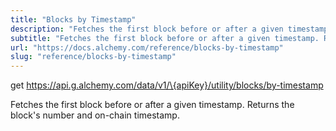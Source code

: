 ```yaml
---
title: "Blocks by Timestamp"
description: "Fetches the first block before or after a given timestamp. Returns the block's number and on-chain timestamp."
subtitle: "Fetches the first block before or after a given timestamp. Returns the block's number and on-chain timestamp."
url: "https://docs.alchemy.com/reference/blocks-by-timestamp"
slug: "reference/blocks-by-timestamp"
---
```


get https://api.g.alchemy.com/data/v1/\{apiKey}/utility/blocks/by-timestamp

Fetches the first block before or after a given timestamp. Returns the block's number and on-chain timestamp.
